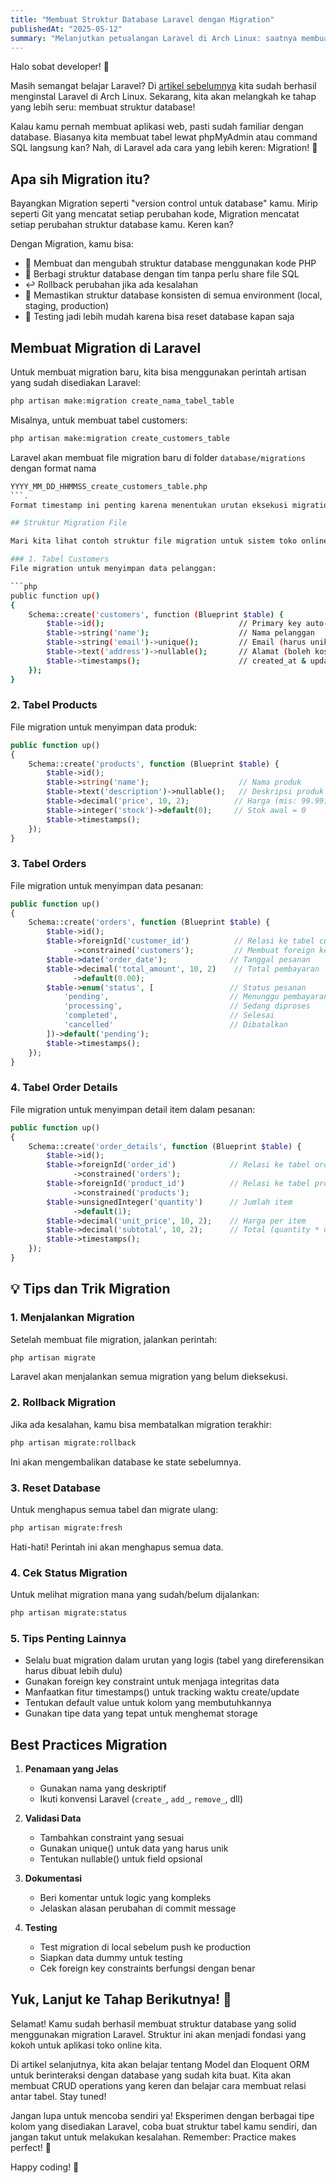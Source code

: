 ```yaml
---
title: "Membuat Struktur Database Laravel dengan Migration"
publishedAt: "2025-05-12"
summary: "Melanjutkan petualangan Laravel di Arch Linux: saatnya membuat struktur database menggunakan migration! Yuk belajar cara membuat dan mengelola database dengan cara yang lebih modern."
---
```


Halo sobat developer! 👋 

Masih semangat belajar Laravel? Di [artikel sebelumnya](/blog/mengenal-dan-menginstal-laravel-di-arch-linux) kita sudah berhasil menginstal Laravel di Arch Linux. Sekarang, kita akan melangkah ke tahap yang lebih seru: membuat struktur database!

Kalau kamu pernah membuat aplikasi web, pasti sudah familiar dengan database. Biasanya kita membuat tabel lewat phpMyAdmin atau command SQL langsung kan? Nah, di Laravel ada cara yang lebih keren: Migration! 🚀

## Apa sih Migration itu?

Bayangkan Migration seperti "version control untuk database" kamu. Mirip seperti Git yang mencatat setiap perubahan kode, Migration mencatat setiap perubahan struktur database kamu. Keren kan?

Dengan Migration, kamu bisa:
- 📝 Membuat dan mengubah struktur database menggunakan kode PHP
- 🤝 Berbagi struktur database dengan tim tanpa perlu share file SQL
- ↩️ Rollback perubahan jika ada kesalahan
- 🔄 Memastikan struktur database konsisten di semua environment (local, staging, production)
- 🧪 Testing jadi lebih mudah karena bisa reset database kapan saja

## Membuat Migration di Laravel

Untuk membuat migration baru, kita bisa menggunakan perintah artisan yang sudah disediakan Laravel:

```bash
php artisan make:migration create_nama_tabel_table
```

Misalnya, untuk membuat tabel customers:
```bash
php artisan make:migration create_customers_table
```

Laravel akan membuat file migration baru di folder `database/migrations` dengan format nama
```bash
YYYY_MM_DD_HHMMSS_create_customers_table.php
```.
Format timestamp ini penting karena menentukan urutan eksekusi migration.

## Struktur Migration File

Mari kita lihat contoh struktur file migration untuk sistem toko online sederhana. Kita akan membuat 4 tabel: `customers`, `products`, `orders`, dan `order_details`.

### 1. Tabel Customers
File migration untuk menyimpan data pelanggan:

```php
public function up()
{
    Schema::create('customers', function (Blueprint $table) {
        $table->id();                              // Primary key auto-increment
        $table->string('name');                    // Nama pelanggan
        $table->string('email')->unique();         // Email (harus unik)
        $table->text('address')->nullable();       // Alamat (boleh kosong)
        $table->timestamps();                      // created_at & updated_at
    });
}
```

### 2. Tabel Products
File migration untuk menyimpan data produk:

```php
public function up()
{
    Schema::create('products', function (Blueprint $table) {
        $table->id();
        $table->string('name');                    // Nama produk
        $table->text('description')->nullable();   // Deskripsi produk
        $table->decimal('price', 10, 2);          // Harga (mis: 99.99)
        $table->integer('stock')->default(0);     // Stok awal = 0
        $table->timestamps();
    });
}
```

### 3. Tabel Orders
File migration untuk menyimpan data pesanan:

```php
public function up()
{
    Schema::create('orders', function (Blueprint $table) {
        $table->id();
        $table->foreignId('customer_id')          // Relasi ke tabel customers
              ->constrained('customers');         // Membuat foreign key constraint
        $table->date('order_date');              // Tanggal pesanan
        $table->decimal('total_amount', 10, 2)    // Total pembayaran
              ->default(0.00);
        $table->enum('status', [                 // Status pesanan
            'pending',                           // Menunggu pembayaran
            'processing',                        // Sedang diproses
            'completed',                         // Selesai
            'cancelled'                          // Dibatalkan
        ])->default('pending');
        $table->timestamps();
    });
}
```

### 4. Tabel Order Details
File migration untuk menyimpan detail item dalam pesanan:

```php
public function up()
{
    Schema::create('order_details', function (Blueprint $table) {
        $table->id();
        $table->foreignId('order_id')            // Relasi ke tabel orders
              ->constrained('orders');
        $table->foreignId('product_id')          // Relasi ke tabel products
              ->constrained('products');
        $table->unsignedInteger('quantity')      // Jumlah item
              ->default(1);
        $table->decimal('unit_price', 10, 2);    // Harga per item
        $table->decimal('subtotal', 10, 2);      // Total (quantity * unit_price)
        $table->timestamps();
    });
}
```

## 💡 Tips dan Trik Migration

### 1. Menjalankan Migration
Setelah membuat file migration, jalankan perintah:
```bash
php artisan migrate
```
Laravel akan menjalankan semua migration yang belum dieksekusi.

### 2. Rollback Migration
Jika ada kesalahan, kamu bisa membatalkan migration terakhir:
```bash
php artisan migrate:rollback
```
Ini akan mengembalikan database ke state sebelumnya.

### 3. Reset Database
Untuk menghapus semua tabel dan migrate ulang:
```bash
php artisan migrate:fresh
```
Hati-hati! Perintah ini akan menghapus semua data.

### 4. Cek Status Migration
Untuk melihat migration mana yang sudah/belum dijalankan:
```bash
php artisan migrate:status
```

### 5. Tips Penting Lainnya
- Selalu buat migration dalam urutan yang logis (tabel yang direferensikan harus dibuat lebih dulu)
- Gunakan foreign key constraint untuk menjaga integritas data
- Manfaatkan fitur timestamps() untuk tracking waktu create/update
- Tentukan default value untuk kolom yang membutuhkannya
- Gunakan tipe data yang tepat untuk menghemat storage

## Best Practices Migration

1. **Penamaan yang Jelas**
   - Gunakan nama yang deskriptif
   - Ikuti konvensi Laravel (`create_`, `add_`, `remove_`, dll)

2. **Validasi Data**
   - Tambahkan constraint yang sesuai
   - Gunakan unique() untuk data yang harus unik
   - Tentukan nullable() untuk field opsional

3. **Dokumentasi**
   - Beri komentar untuk logic yang kompleks
   - Jelaskan alasan perubahan di commit message

4. **Testing**
   - Test migration di local sebelum push ke production
   - Siapkan data dummy untuk testing
   - Cek foreign key constraints berfungsi dengan benar

## Yuk, Lanjut ke Tahap Berikutnya! 🚀

Selamat! Kamu sudah berhasil membuat struktur database yang solid menggunakan migration Laravel. Struktur ini akan menjadi fondasi yang kokoh untuk aplikasi toko online kita. 

Di artikel selanjutnya, kita akan belajar tentang Model dan Eloquent ORM untuk berinteraksi dengan database yang sudah kita buat. Kita akan membuat CRUD operations yang keren dan belajar cara membuat relasi antar tabel. Stay tuned! 

Jangan lupa untuk mencoba sendiri ya! Eksperimen dengan berbagai tipe kolom yang disediakan Laravel, coba buat struktur tabel kamu sendiri, dan jangan takut untuk melakukan kesalahan. Remember: Practice makes perfect! 💪

Happy coding! 🎉

